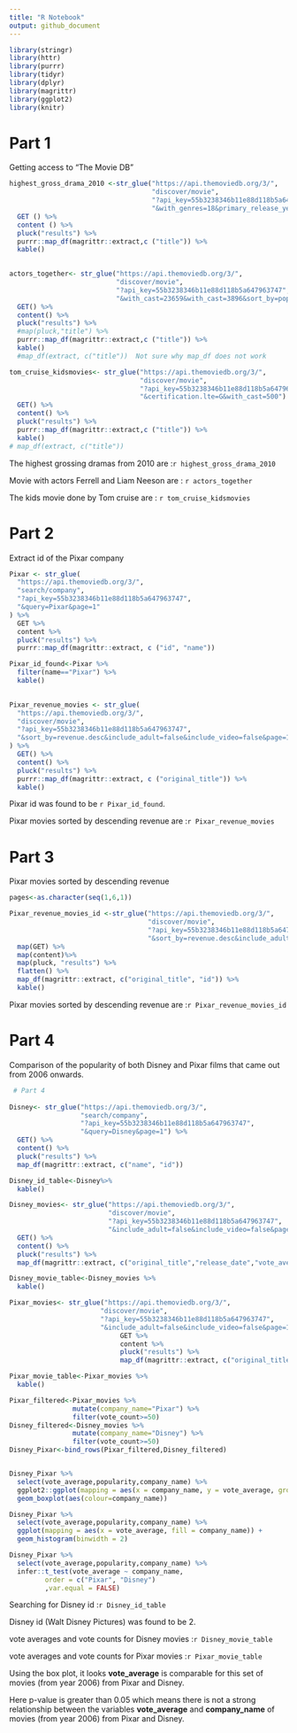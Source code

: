 ```yaml
---
title: "R Notebook"
output: github_document
---
```


```r

library(stringr)
library(httr)
library(purrr)
library(tidyr)
library(dplyr)
library(magrittr)
library(ggplot2)
library(knitr)

```

# Part 1

Getting access to "The Movie DB"

```r

highest_gross_drama_2010 <-str_glue("https://api.themoviedb.org/3/",
                                    "discover/movie",
                                    "?api_key=55b3238346b11e88d118b5a647963747",
                                    "&with_genres=18&primary_release_year=2010&sort_by=revenue.desc") %>% 
  GET () %>% 
  content () %>%
  pluck("results") %>% 
  purrr::map_df(magrittr::extract,c ("title")) %>% 
  kable()

                             
actors_together<- str_glue("https://api.themoviedb.org/3/",
                           "discover/movie",
                           "?api_key=55b3238346b11e88d118b5a647963747",
                           "&with_cast=23659&with_cast=3896&sort_by=popularity.desc") %>% 
  GET() %>% 
  content() %>%
  pluck("results") %>% 
  #map(pluck,"title") %>% 
  purrr::map_df(magrittr::extract,c ("title")) %>% 
  kable()
  #map_df(extract, c("title"))  Not sure why map_df does not work

tom_cruise_kidsmovies<- str_glue("https://api.themoviedb.org/3/",
                                 "discover/movie",
                                 "?api_key=55b3238346b11e88d118b5a647963747",
                                 "&certification.lte=G&with_cast=500") %>% 
  GET() %>% 
  content() %>%
  pluck("results") %>%   
  purrr::map_df(magrittr::extract,c ("title")) %>% 
  kable() 
# map_df(extract, c("title"))
```

The highest grossing dramas from 2010 are :`r highest_gross_drama_2010`

Movie with actors Ferrell and Liam Neeson are : `r actors_together`

The kids movie done by Tom cruise are : `r tom_cruise_kidsmovies`

# Part 2

Extract id of the Pixar company

```r


Pixar <- str_glue(
  "https://api.themoviedb.org/3/",
  "search/company",
  "?api_key=55b3238346b11e88d118b5a647963747",
  "&query=Pixar&page=1"
) %>%
  GET %>%
  content %>%
  pluck("results") %>%
  purrr::map_df(magrittr::extract, c ("id", "name"))

Pixar_id_found<-Pixar %>% 
  filter(name=="Pixar") %>% 
  kable()
  

Pixar_revenue_movies <- str_glue(
  "https://api.themoviedb.org/3/",
  "discover/movie",
  "?api_key=55b3238346b11e88d118b5a647963747",
  "&sort_by=revenue.desc&include_adult=false&include_video=false&page=1&with_companies=3"
) %>%
  GET() %>%
  content() %>%
  pluck("results") %>%
  purrr::map_df(magrittr::extract, c ("original_title")) %>%
  kable() 

```

Pixar id was found to be `r Pixar_id_found`.

Pixar  movies sorted by descending revenue are :`r Pixar_revenue_movies`

# Part 3
 
Pixar movies sorted by descending revenue
 
```r

pages<-as.character(seq(1,6,1))

Pixar_revenue_movies_id <-str_glue("https://api.themoviedb.org/3/",
                                   "discover/movie",
                                   "?api_key=55b3238346b11e88d118b5a647963747",
                                   "&sort_by=revenue.desc&include_adult=false&include_video=false&page={pages}&with_companies=3") %>% 
  map(GET) %>% 
  map(content)%>%
  map(pluck, "results") %>% 
  flatten() %>% 
  map_df(magrittr::extract, c("original_title", "id")) %>% 
  kable()

```

Pixar  movies sorted by descending revenue are :`r Pixar_revenue_movies_id`

# Part 4

Comparison of the popularity of both Disney and Pixar films that came out from 2006 onwards.

```r

 # Part 4
 
Disney<- str_glue("https://api.themoviedb.org/3/",
                  "search/company",
                  "?api_key=55b3238346b11e88d118b5a647963747",
                  "&query=Disney&page=1") %>% 
  GET() %>% 
  content() %>%
  pluck("results") %>% 
  map_df(magrittr::extract, c("name", "id")) 

Disney_id_table<-Disney%>% 
  kable()

Disney_movies<- str_glue("https://api.themoviedb.org/3/",
                         "discover/movie",
                         "?api_key=55b3238346b11e88d118b5a647963747",
                         "&include_adult=false&include_video=false&page=1&primary_release_year=>%3D2006&with_companies=2") %>% 
  GET() %>% 
  content() %>%
  pluck("results") %>% 
  map_df(magrittr::extract, c("original_title","release_date","vote_average", "vote_count","popularity"))

Disney_movie_table<-Disney_movies %>% 
  kable()

Pixar_movies<- str_glue("https://api.themoviedb.org/3/",
                       "discover/movie",
                       "?api_key=55b3238346b11e88d118b5a647963747",
                       "&include_adult=false&include_video=false&page=1&primary_release_year=>%3D2006&with_companies=3") %>% 
                            GET %>% 
                            content %>%
                            pluck("results") %>% 
                            map_df(magrittr::extract, c("original_title","release_date","vote_average", "vote_count","popularity")) 

Pixar_movie_table<-Pixar_movies %>% 
  kable()

Pixar_filtered<-Pixar_movies %>%
                mutate(company_name="Pixar") %>% 
                filter(vote_count>=50)
Disney_filtered<-Disney_movies %>%
                mutate(company_name="Disney") %>% 
                filter(vote_count>=50)
Disney_Pixar<-bind_rows(Pixar_filtered,Disney_filtered)


Disney_Pixar %>%
  select(vote_average,popularity,company_name) %>% 
  ggplot2::ggplot(mapping = aes(x = company_name, y = vote_average, group=company_name)) +
  geom_boxplot(aes(colour=company_name))

Disney_Pixar %>% 
  select(vote_average,popularity,company_name) %>%
  ggplot(mapping = aes(x = vote_average, fill = company_name)) +
  geom_histogram(binwidth = 2)

Disney_Pixar %>% 
  select(vote_average,popularity,company_name) %>% 
  infer::t_test(vote_average ~ company_name,
         order = c("Pixar", "Disney")
         ,var.equal = FALSE)

```
Searching for Disney id :`r Disney_id_table`

Disney id (Walt Disney Pictures) was found to be 2.

vote averages and vote counts for Disney movies :`r Disney_movie_table`

vote averages and vote counts for Pixar movies :`r Pixar_movie_table`

Using the box plot, it looks __vote_average__  is comparable for this set of movies (from year 2006) from Pixar and Disney.

Here p-value is greater than 0.05  which means there is not a strong relationship between the variables __vote_average__ and __company_name__ of movies (from year 2006) from Pixar and Disney.
